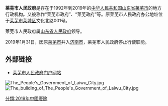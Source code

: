 
{{Infobox PRCG
|机构名称=莱芜市人民政府
|标志1=National Emblem of the People's Republic of China.svg
|标志1说明=[[s:国务院关于国家行政机关和企业事业单位社会团体印章管理的规定|1999年规定]]：[[印章|印章]][[直径|直径]]4.5厘米，中央刊[[中华人民共和国国徽|国徽]]，由[[山东省人民政府|山东省人民政府]]制发。

|职位2=[[莱芜市长列表|市长]]
|人员2=[[梅建华|梅建华]]
|职位3=副市长
|人员3=[[王光华_(莱芜市副市长)|王光华]]、[[丁习文|丁习文]]、[[刘　杰|刘　杰]]、[[郑金启|郑金启]]、[[毕司东|毕司东]]、[[王茂祯|王茂祯]]、[[武树华|武树华]]、[[岳隆杰|岳隆杰]]
|人数3=8
|职位4=秘书长
|人员4=任旭东
|被接替者={{Flagicon|ROC}} [[莱芜县政府_(中华民国)|莱芜县政府]]
|接替者={{Flagicon|PRC}} [[莱芜区|济南市莱芜区人民政府]]
{{Flagicon|PRC}} [[钢城区|济南市钢城区人民政府]]
|业务上级=[[山东省人民政府|山东省人民政府]]
|组织上级=[[莱芜市人民代表大会|莱芜市人民代表大会]]<br>[[莱芜市人民代表大会常务委员会|莱芜市人民代表大会常务委员会]]
|中共上级=[[中国共产党莱芜市委员会|中国共产党莱芜市委员会]]
|中共本级=[[中国共产党莱芜市人民政府党组|中国共产党莱芜市人民政府党组]]
|行政级别=正地厅级
|机构类型=[[地级市|地级市]][[人民政府|人民政府]]
|地址1=[[莱芜市|莱芜市]][[莱城区|莱城区]]文化北路001号
|坐标1=
|邮编1=271100
|官网=[http://www.laiwu.gov.cn/ www.laiwu.gov.cn]
|a=[[中国共产党莱芜市委员会|中国共产党莱芜市委员会]]
|b=[[莱芜市人民代表大会|莱芜市人民代表大会]]
|c=[[莱芜市人民代表大会常务委员会|莱芜市人民代表大会常务委员会]]
|d=[[中国人民政治协商会议莱芜市委员会|中国人民政治协商会议莱芜市委员会]]
|e=[[山东省莱芜市中级人民法院|山东省莱芜市中级人民法院]]
|f=[[莱芜市人民检察院|莱芜市人民检察院]]
}}

'''莱芜市人民政府'''是存在于1992年到2019年的[[中华人民共和国|中华人民共和国]][[山东省|山东省]][[莱芜市|莱芜市]]的地方行政机构。又被称作“莱芜市政府”、“莱芜政府”等。原莱芜市人民政府办公地址位于[[莱芜市|莱芜市]][[莱城区|莱城区]]文化北路001号。

莱芜市人民政府属[[山东省人民政府|山东省人民政府]]领导。

2019年1月31日，因原[[莱芜市|莱芜市]]并入[[济南市|济南市]]，莱芜市人民政府停止行使职能。

== 外部链接 ==
*[https://web.archive.org/web/20090221145909/http://www.laiwu.gov.cn/ 莱芜市人民政府门户网站]{{zh}}{{en}}
[[File:The_People's_Government_of_Laiwu_City.jpg|thumb]]
[[File:The_buliding_of_The_People's_Government_of_Laiwu_City.jpg|thumb]]

[[分類:2019年中國廢除|分類:2019年中國廢除]]